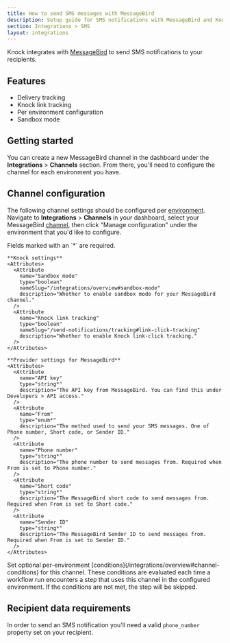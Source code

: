 ```yaml
---
title: How to send SMS messages with MessageBird
description: Setup guide for SMS notifications with MessageBird and Knock.
section: Integrations > SMS
layout: integrations
---
```


Knock integrates with <a href="https://messagebird.com/" target="_blank">MessageBird</a> to send SMS notifications to your recipients.

## Features

- Delivery tracking
- Knock link tracking
- Per environment configuration
- Sandbox mode

## Getting started

You can create a new MessageBird channel in the dashboard under the **Integrations** > **Channels** section. From there, you'll need to configure the channel for each environment you have.

## Channel configuration

The following channel settings should be configured per [environment](/concepts/environments). Navigate to **Integrations** > **Channels** in your dashboard, select your MessageBird [channel](/concepts/channels), then click "Manage configuration" under the environment that you'd like to configure.

<AccordionGroup>
  <Accordion title="Settings">
    Fields marked with an `*` are required.
    
    **Knock settings**
    <Attributes>
      <Attribute
        name="Sandbox mode"
        type="boolean"
        nameSlug="/integrations/overview#sandbox-mode"
        description="Whether to enable sandbox mode for your MessageBird channel."
      />
      <Attribute
        name="Knock link tracking"
        type="boolean"
        nameSlug="/send-notifications/tracking#link-click-tracking"
        description="Whether to enable Knock link-click tracking."
      />
    </Attributes>

    **Provider settings for MessageBird**
    <Attributes>
      <Attribute
        name="API key"
        type="string*"
        description="The API key from MessageBird. You can find this under Developers > API access."
      />
      <Attribute
        name="From"
        type="enum*"
        description="The method used to send your SMS messages. One of Phone number, Short code, or Sender ID."
      />
      <Attribute
        name="Phone number"
        type="string*"
        description="The phone number to send messages from. Required when From is set to Phone number."
      />
      <Attribute
        name="Short code"
        type="string*"
        description="The MessageBird short code to send messages from. Required when From is set to Short code."
      />
      <Attribute
        name="Sender ID"
        type="string*"
        description="The MessageBird Sender ID to send messages from. Required when From is set to Sender ID."
      />
    </Attributes>

  </Accordion>
  <Accordion title="Conditions">
    Set optional per-environment [conditions](/integrations/overview#channel-conditions) for this channel. These conditions are evaluated each time a workflow run encounters a step that uses this channel in the configured environment. If the conditions are not met, the step will be skipped.
  </Accordion>
</AccordionGroup>

## Recipient data requirements

In order to send an SMS notification you'll need a valid `phone_number` property set on your recipient.
